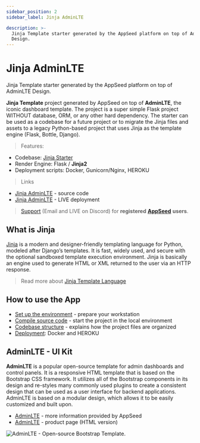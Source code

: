 ```yaml
---
sidebar_position: 2
sidebar_label: Jinja AdminLTE

description: >-
  Jinja Template starter generated by the AppSeed platform on top of AdminLTE
  Design.
---
```


# Jinja AdminLTE

<SubHeading>Jinja Template starter generated by the AppSeed platform on top of AdminLTE Design.</SubHeading>

**Jinja Template** project generated by AppSeed on top of **AdminLTE**, the iconic dashboard template. The project is a super simple Flask project WITHOUT database, ORM, or any other hard dependency. The starter can be used as a codebase for a future project or to migrate the Jinja files and assets to a legacy Python-based project that uses Jinja as the template engine (Flask, Bottle, Django).

> Features:

- Codebase: [Jinja Starter](../../boilerplate-code/boilerplate-jinja.md)
- Render Engine: Flask / **Jinja2**
- Deployment scripts: Docker, Gunicorn/Nginx, HEROKU

> Links

- [Jinja AdminLTE](https://github.com/app-generator/jinja-adminlte) - source code
- [Jinja AdminLTE](https://adminlte-jinja.appseed-srv1.com/) - LIVE deployment

> [Support](https://appseed.us/support) (Email and LIVE on Discord) for **registered** [**AppSeed**](https://appseed.us/) **users**.

## What is Jinja

[Jinja](https://jinja.palletsprojects.com/en/2.11.x/) is a modern and designer-friendly templating language for Python, modeled after Django’s templates. It is fast, widely used, and secure with the optional sandboxed template execution environment. Jinja is basically an engine used to generate HTML or XML returned to the user via an HTTP response.

> Read more about [Jinja Template Language](../../content/what-is/jinja.md)

## How to use the App

- [Set up the environment](../../boilerplate-code/boilerplate-jinja.md#environment) - prepare your workstation
- [Compile source code](../../boilerplate-code/boilerplate-jinja.md#build-the-app) - start the project in the local environment
- [Codebase structure](../../boilerplate-code/boilerplate-jinja.md#codebase-structure) - explains how the project files are organized
- [Deployment](../../boilerplate-code/boilerplate-jinja.md#deployment): Docker and HEROKU

## AdminLTE - UI Kit

**AdminLTE** is a popular open-source template for admin dashboards and control panels. It is a responsive HTML template that is based on the Bootstrap CSS framework. It utilizes all of the Bootstrap components in its design and re-styles many commonly used plugins to create a consistent design that can be used as a user interface for backend applications. AdminLTE is based on a modular design, which allows it to be easily customized and built upon.

- [AdminLTE](adminlte.md) - more information provided by AppSeed
- [AdminLTE](https://adminlte.io/) - product page (HTML version)

![AdminLTE - Open-source Bootstrap Template.](../../../static/assets/adminlte-bootstrap-dashboard.jpg)
